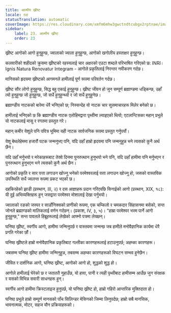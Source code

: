 ```yaml
---
title: आत्मीय ख्रीष्ट
locale: ne
statusTranslation: automatic
coverImage: https://res.cloudinary.com/xmfm6mhw3gwctndtcubgx2rptnae/image/upload/v1741354419/small_cover_la_gran_rebelion_28716e29d2.webp
sidebar:
    label: 23. आत्मीय ख्रीष्ट
    order: 23
---
```

ख्रीष्ट आगोको आगो हुनुहुन्छ, ज्वालाको ज्वाला हुनुहुन्छ, आगोको खगोलीय हस्ताक्षर हुनुहुन्छ।

कलवारीको शहीदको क्रुसमा ख्रीष्टको रहस्यलाई चार अक्षरको एउटा शब्दले परिभाषित गरिएको छ: INRI। Ignis Natura Renovatur Integram - आगोले प्रकृतिलाई निरन्तर नवीकरण गर्दछ।

मानिसको हृदयमा ख्रीष्टको आगमनले हामीलाई पूर्ण रूपमा परिवर्तन गर्दछ।

ख्रीष्ट सौर लोगो हुनुहुन्छ, सिद्ध बहु एकाई हुनुहुन्छ। ख्रीष्ट जीवन हो जुन सम्पूर्ण ब्रह्माण्डमा धड्किन्छ, उहाँ त्यो हुनुहुन्छ जो हुनुहुन्छ, जो सधैं हुनुहुन्थ्यो र जो सधैं हुनुहुनेछ।

ब्रह्माण्डीय नाटकको बारेमा धेरै भनिएको छ; निस्सन्देह यो नाटक चार सुसमाचारहरू मिलेर बनेको छ।

हामीलाई भनिएको छ कि ब्रह्माण्डीय नाटक एलोहिमद्वारा पृथ्वीमा ल्याइएको थियो; एटलान्टिसका महान् प्रभुले यो नाटकलाई मासु र रगतमा प्रस्तुत गरे।

महान् कबीर येशूले पनि पवित्र भूमिमा यही नाटक सार्वजनिक रूपमा प्रस्तुत गर्नुपर्यो।

येशू बेथलेहेममा हजारौं पटक जन्मनुभए पनि, यदि उहाँ हाम्रो हृदयमा पनि जन्मनुहुन्न भने त्यसको कुनै अर्थ छैन।

यदि उहाँ मर्नुभयो र मरेकाहरूबाट तेस्रो दिनमा पुनरुत्थान हुनुभयो भने पनि, यदि उहाँ हामीमा पनि मर्नुभएन र पुनरुत्थान हुनुभएन भने त्यसको कुनै अर्थ छैन।

आगोको प्रकृति र सार पत्ता लगाउन खोज्नु भनेको परमेश्वरलाई पत्ता लगाउन खोज्नु हो, जसको वास्तविक उपस्थिति सधैं ज्वलन्त रूपमा प्रकट भएको छ।

दहकिरहेको झाडी (प्रस्थान, III, २) र दस आज्ञाहरू प्रदान गरिएपछि सिनाईको आगो (प्रस्थान, XIX, १८): यी दुई अभिव्यक्तिहरू हुन् जसद्वारा परमेश्वर मोशालाई देखा पर्नुभयो।

ज्वालाको रङको जस्पर र सार्डोनिक्सको प्राणीको रूपमा, एक चम्किलो र चमकदार सिंहासनमा बसेको, सन्त जोनले ब्रह्माण्डको मालिकलाई वर्णन गर्दछन्। (प्रकाश, IV, ३, ५)। "हाम्रा परमेश्वर भस्म पार्ने आगो हुनुहुन्छ," सन्त पावलले हिब्रूहरूलाई लेखेको आफ्नो पत्रमा लेख्छन्।

घनिष्ठ ख्रीष्ट, स्वर्गीय आगो, हामीमा जन्मिनुपर्छ र वास्तवमा जन्मन्छ जब हामीले मनोवैज्ञानिक कार्यमा धेरै प्रगति गरेका छौं।

घनिष्ठ ख्रीष्टले हाम्रो मनोवैज्ञानिक प्रकृतिबाट गल्तीका कारणहरूलाई हटाउनुपर्छ; अहम्का कारणहरू।

जबसम्म घनिष्ठ ख्रीष्ट हामीमा जन्मिनुहुन्न, तबसम्म अहम्का कारणहरूको विघटन सम्भव हुनेछैन।

जीवित र दार्शनिक आगो, घनिष्ठ ख्रीष्ट, आगोको आगो हो, शुद्धको शुद्ध हो।

आगोले हामीलाई घेरेको छ र जताततै नुहाउँछ, यो हावा, पानी र त्यही पृथ्वीबाट हामीसम्म आउँछ जुन संरक्षक र यसको विभिन्न सवारी साधनहरू हुन्।

स्वर्गीय आगो हामीमा क्रिस्टलाइज हुनुपर्छ, यो घनिष्ठ ख्रीष्ट हो, हाम्रो गहिरो आन्तरिक मुक्तिदाता हो।

घनिष्ठ प्रभुले हाम्रो सम्पूर्ण मानसको पाँच सिलिन्डर मेसिनको जिम्मा लिनुपर्दछ; हाम्रो सबै मानसिक, भावनात्मक, मोटर, सहज यौन प्रक्रियाहरूको।

